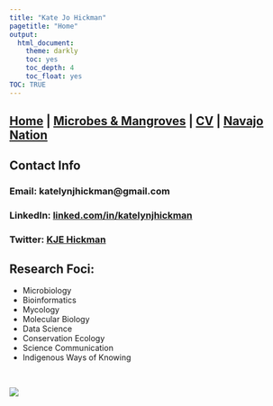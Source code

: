 ```yaml
---
title: "Kate Jo Hickman"
pagetitle: "Home"
output:
  html_document:
    theme: darkly
    toc: yes
    toc_depth: 4
    toc_float: yes
TOC: TRUE
---
```


## [Home](https://kjehickman.github.io/) | [Microbes & Mangroves](https://kjehickman.github.io/Final_Project/index.html) | [CV](https://kjehickman.github.io/CV/index.html) | [Navajo Nation](https://kjehickman.github.io/Navajo_Nation/index.html)

## **Contact Info**

### Email: katelynjhickman@gmail.com

### LinkedIn: [linked.com/in/katelynjhickman](https://www.linkedin.com/in/katelynjhickman/)

### Twitter: [KJE Hickman](https://twitter.com/KJEHickman)

## **Research Foci:**

+ Microbiology
+ Bioinformatics
+ Mycology
+ Molecular Biology
+ Data Science
+ Conservation Ecology
+ Science Communication
+ Indigenous Ways of Knowing

<br>

![](pics/PSB_Headshot.jpg)

<br>

